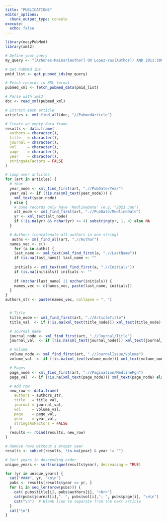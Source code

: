 ```yaml
---
title: "PUBLICATIONS"
editor_options: 
  chunk_output_type: console
execute: 
  echo: false
---
```


```r
library(easyPubMed)
library(xml2)

# Define your query
my_query <- "(Arbones-Mainar[Author] OR Lopez-Yus[Author]) AND 2011:3000[dp]"

# Get PubMed IDs
pmid_list <- get_pubmed_ids(my_query)

# Fetch records in XML format
pubmed_xml <- fetch_pubmed_data(pmid_list)

# Parse with xml2
doc <- read_xml(pubmed_xml)

# Extract each article
articles <- xml_find_all(doc, "//PubmedArticle")

# Create an empty data frame
results <- data.frame(
  authors = character(),
  title   = character(),
  journal = character(),
  vol     = character(),
  page    = character(),
  year    = character(),
  stringsAsFactors = FALSE
)

# Loop over articles
for (art in articles) {
  # Year
  year_node <- xml_find_first(art, ".//PubDate/Year")
  year_val <- if (!is.na(xml_text(year_node))) {
    xml_text(year_node)
  } else {
    # Some records only have 'MedlineDate' (e.g. "2021 Jan")
    alt_node <- xml_find_first(art, ".//PubDate/MedlineDate")
    yr <- xml_text(alt_node)
    if (!is.na(yr) && nchar(yr) >= 4) substring(yr, 1, 4) else NA
  }

  # Authors (concatenate all authors in one string)
   auths <- xml_find_all(art, ".//Author")
  names_vec <- c()
    for (a in auths) {
    last_name <- xml_text(xml_find_first(a, ".//LastName"))
    if (is.na(last_name)) last_name <- ""
  
    initials <- xml_text(xml_find_first(a, ".//Initials"))
    if (is.na(initials)) initials <- ""
  
    if (nzchar(last_name) || nzchar(initials)) {
    names_vec <- c(names_vec, paste(last_name, initials))
  }
}
authors_str <- paste(names_vec, collapse = ", ")


  # Title
  title_node <- xml_find_first(art, ".//ArticleTitle")
  title_val  <- if (!is.na(xml_text(title_node))) xml_text(title_node) else ""

  # Journal name
  journal_node <- xml_find_first(art, ".//Journal/Title")
  journal_val  <- if (!is.na(xml_text(journal_node))) xml_text(journal_node) else ""

  # Volume
  volume_node <- xml_find_first(art, ".//JournalIssue/Volume")
  volume_val  <- if (!is.na(xml_text(volume_node))) xml_text(volume_node) else ""

  # Pages
  page_node <- xml_find_first(art, ".//Pagination/MedlinePgn")
  page_val  <- if (!is.na(xml_text(page_node))) xml_text(page_node) else ""

  # Add row
  new_row <- data.frame(
    authors = authors_str,
    title   = title_val,
    journal = journal_val,
    vol     = volume_val,
    page    = page_val,
    year    = year_val,
    stringsAsFactors = FALSE
  )
  results <- rbind(results, new_row)
}

# Remove rows without a proper year
results <- subset(results, !is.na(year) & year != "")

# Sort years in descending order
unique_years <- sort(unique(results$year), decreasing = TRUE)

```

```r

for (yr in unique_years) {
  cat("####", yr, "\n\n")
  pubs <- results[results$year == yr, ]
  for (i in seq_len(nrow(pubs))) {
    cat( pubs$title[i], pubs$authors[i], "<br>")
    cat(pubs$journal[i],". ", pubs$vol[i],"; ", pubs$page[i], "\n\n")
    cat("\n")  # Blank line to separate from the next article
  }
  cat("\n")
}
```
